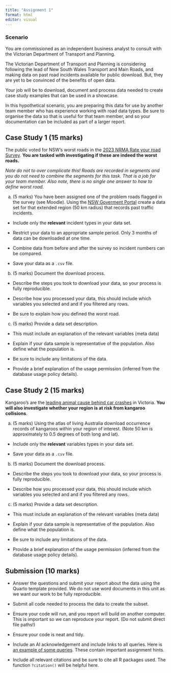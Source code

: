 ```yaml
---
title: "Assignment 1"
format: html
editor: visual
---
```


### Scenario

You are commissioned as an independent business analyst to consult with the Victorian Department of Transport and Planning.

The Victorian Department of Transport and Planning is considering following the lead of New South Wales Transport and Main Roads, and making data on past road incidents available for public download. But, they are yet to be convinced of the benefits of open data. 

Your job will be to download, document and process data needed to create case study examples that can be used in a showcase.

In this hypothetical scenario, you are preparing this data for use by another team member who has experience working with road data types. Be sure to organise the data so that is useful for that team member, and so your documentation can be included as part of a larger report.

## Case Study 1 (15 marks)

The public voted for NSW's worst roads in the [2023 NRMA Rate your road Survey](https://www.mynrma.com.au/media/press-releases/2023/rate-your-road---2023-results-revealed). **You are tasked with investigating if these are indeed the worst roads.** 

*Note do not to over complicate this! Roads are recorded in segments and you do not need to combine the segments for this task. That is a job for your team member. Also note, there is no single one answer to how to define worst road.*

a. (5 marks) You have been assigned one of the problem roads flagged in the survey (see Moodle). Using the [NSW Goverment Portal](https://www.livetraffic.com/historical-data-search/) create a data set for that extended region (50 km radius) that records past traffic incidents.

* Include only the **relevant** incident types in your data set. 

* Restrict your data to an appropriate sample period. Only 3 months of data can be downloaded at one time.

* Combine data from before and after the survey so incident numbers can be compared.

* Save your data as a `.csv` file.

b. (5 marks) Document the download process. 

* Describe the steps you took to download your data, so your process is fully reproducible. 

* Describe how you processed your data, this should include which variables you selected and and if you filtered any rows.

* Be sure to explain how you defined the worst road.

c. (5 marks) Provide a data set description. 

* This must include an explanation of the relevant variables (meta data)

* Explain if your data sample is representative of the population. Also define what the population is.

* Be sure to include any limitations of the data.

* Provide a brief explanation of the usage permission (inferred from the database usage policy details). 

## Case Study 2 (15 marks)

Kangaroo's are the [leading animal cause behind car crashes](https://www.theage.com.au/national/victoria/the-animal-that-causes-the-most-car-crashes-in-victoria-20160412-go46rw.html) in Victoria. **You will also investigate whether your region is at risk from kangaroo collisions**. 

a. (5 marks) Using the atlas of living Australia download occurrence records of kangaroos within your region of interest. (Note 50 km is approximately to 0.5 degrees of both long and lat).

* Include only the **relevant** variables types in your data set. 

* Save your data as a `.csv` file.

b. (5 marks) Document the download process. 

* Describe the steps you took to download your data, so your process is fully reproducible. 

* Describe how you processed your data, this should include which variables you selected and and if you filtered any rows.

c. (5 marks) Provide a data set description.

* This must include an explanation of the relevant variables (meta data)

* Explain if your data sample is representative of the population. Also define what the population is. 

* Be sure to include any limitations of the data.

* Provide a brief explanation of the usage permission (inferred from the database usage policy details). 

<!-- ## Part 3 -->

<!-- According to the Australian Institute of Health and Welfare, in Australia from 2001–2017 there were 96 vehicle-related flood fatalities, which represented 50% of deaths related to flooding [(see link)](https://www.aihw.gov.au/reports/injury/extreme-weather-injuries/contents/rain-and-storms).**You have been tasked with providing a list of closed roads during the 3-week period that hospital admissions, peaked in 2022.**  -->

## Submission (10 marks)

* Answer the questions and submit your report about the data using the Quarto template provided. We do not use word documents in this unit as we want our work to be fully reproducible.

* Submit all code needed to process the data to create the subset.

* Ensure your code will run, and you report will build on another computer. This is important so we can reproduce your report. (Do not submit direct file paths!) 

* Ensure your code is neat and tidy. 

* Include an AI acknowledgement and include links to all queries. Here is [an example of some queries](https://chatgpt.com/share/67aea3e0-ddd4-8011-912c-3619d09dff1d). These contain important assignment hints.

* Include all relevant citations and be sure to cite all R packages used. The function `?citation()` will be helpful here.
